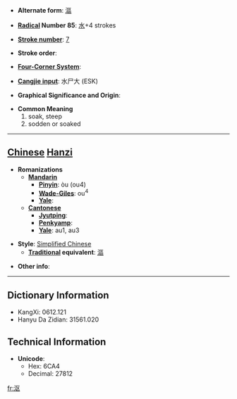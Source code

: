 * '''Alternate form''': [[漚]]

* '''[[Wiktionary:Chinese radical index| Radical]] Number 85''': [[Wiktionary:Chinese radical index 水|水]]+4 strokes

* '''[[Wiktionary:Chinese total strokes index|Stroke number]]''': [[Wiktionary:Chinese total strokes index 7|7]]

* '''Stroke order''': 

* '''[[Wiktionary:Chinese four corner index|Four-Corner System]]''': 

* '''[[Wiktionary:Chinese Cangjie index|Cangjie input]]''': 水尸大 (ESK)

* '''Graphical Significance and Origin''': 

* '''Common Meaning'''
*#soak, steep
*# sodden or soaked


----

== [[Chinese]] [[Hanzi]] ==

* '''Romanizations'''
** '''[[Mandarin]]'''
*** '''[[Pinyin]]''': òu (ou4)
*** '''[[Wade-Giles]]''': ou<sup>4</sup>
*** '''[[Yale]]''': 
** '''[[Cantonese]]'''
*** '''[[Jyutping]]''':
*** '''[[Penkyamp]]''': 
*** '''[[Yale]]''': au1, au3

* '''Style''': [[Simplified Chinese]] 
** '''[[Traditional Chinese|Traditional]] equivalent''': [[漚]]

* '''Other info''': 

----

== Dictionary Information ==

* KangXi: 0612.121
* Hanyu Da Zidian: 31561.020

== Technical Information ==

* '''Unicode''':
** Hex: 6CA4
** Decimal: 27812

[[fr:沤]]